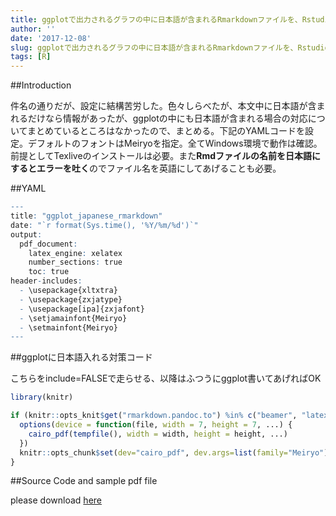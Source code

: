 ```yaml
---
title: ggplotで出力されるグラフの中に日本語が含まれるRmarkdownファイルを、RstudioでPDF出力する設定
author: ''
date: '2017-12-08'
slug: ggplotで出力されるグラフの中に日本語が含まれるRmarkdownファイルを、RstudioでPDF出力する設定
tags: [R]
---
```



##Introduction

件名の通りだが、設定に結構苦労した。色々しらべたが、本文中に日本語が含まれるだけなら情報があったが、ggplotの中にも日本語が含まれる場合の対応についてまとめているところはなかったので、まとめる。下記のYAMLコードを設定。デフォルトのフォントはMeiryoを指定。全てWindows環境で動作は確認。前提としてTexliveのインストールは必要。また**Rmdファイルの名前を日本語にするとエラーを吐く**のでファイル名を英語にしてあげることも必要。

##YAML

```r

---
title: "ggplot_japanese_rmarkdown"
date: "`r format(Sys.time(), '%Y/%m/%d')`"
output:
  pdf_document:
    latex_engine: xelatex
    number_sections: true
    toc: true
header-includes: 
  - \usepackage{xltxtra} 
  - \usepackage{zxjatype} 
  - \usepackage[ipa]{zxjafont} 
  - \setjamainfont{Meiryo}  
  - \setmainfont{Meiryo} 
---

```

##ggplotに日本語入れる対策コード

こちらをinclude=FALSEで走らせる、以降はふつうにggplot書いてあげればOK

```r

library(knitr)

if (knitr::opts_knit$get("rmarkdown.pandoc.to") %in% c("beamer", "latex")) {
  options(device = function(file, width = 7, height = 7, ...) {
    cairo_pdf(tempfile(), width = width, height = height, ...)
  })
  knitr::opts_chunk$set(dev="cairo_pdf", dev.args=list(family="Meiryo"))
}

```

##Source Code and sample pdf file

please download [here](https://github.com/takeshi-kimura/blog/tree/master/files/2017-12-09)